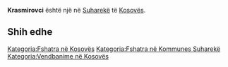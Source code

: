 {{Fshat në 
 | Emri                = Krasmirovci
 | EmriAlt                = 
 | NAME_SHORT_FORM=      
 | NAME_GENERIC=      
 | NAME_SORT_NAME_RO=      KRASMIROVCI
 | FULL_NAME_RO = Krasmirovci
 | FULL_NAME_ND_RO=Krasmirovci
 | SORT_NAME_RG=KRASMIROVCI
 | FULL_NAME_RG=Krasmirovci
 | FULL_NAME_ND_RG=Krasmirovci
 | SRP_NAME_SHORT_FORM=      
 | SRP_NAME_GENERIC=      
 | SRP_NAME_SORT_NAME_RO=      
 | SRP_FULL_NAME_RO = 
 | SRP_FULL_NAME_ND_RO=
 | SRP_SORT_NAME_RG=
 | SRP_FULL_NAME_RG=
 | SRP_FULL_NAME_ND_RG=
 | Emri (Rasa dhanore) = 
 | Figura              = 
 | Shteti              = Kosovo
 | Komuna              = Suharekë
 | Kodi postar         = 
 | Sipërfaqja          = 

 | Popullsia           = 

 | Regj. i popullsisë  = 
 | Dend. e popullsisë  = 
 | Faqja zyrtare       = 
 <!--- Koordinatat ----> 
 | Gjerësia            = 42.725
 | Gjatësia            = 20.928056
 | Lartësia            = 
}}
'''Krasmirovci''' është një [[]] në [[Suharekë]] të [[Kosovës]].

<!-- == Gjeografia == -->
<!-- == Historia == -->
<!-- == Demografia == -->
== Shih edhe ==
{{Komuna Suharekë}}
{{Kosovo-Administrata-Cung}}

[[Kategoria:Fshatra në Kosovës]]
[[Kategoria:Fshatra në Kommunes Suharekë]]
[[Kategoria:Vendbanime në Kosovës]]